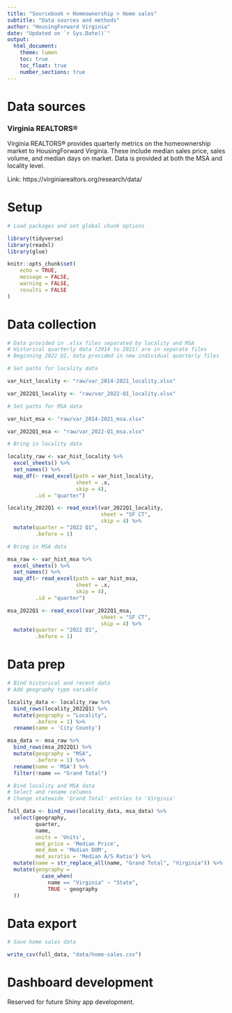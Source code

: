 ```yaml
---
title: "Sourcebook > Homeownership > Home sales"
subtitle: "Data sources and methods"
author: "HousingForward Virginia"
date: "Updated on `r Sys.Date()`"
output:
  html_document:
    theme: lumen
    toc: true
    toc_float: true
    number_sections: true
---
```


# Data sources

### Virginia REALTORS® {-}

Virginia REALTORS® provides quarterly metrics on the homeownership market to HousingForward Virginia. These include median sales price, sales volume, and median days on market. Data is provided at both the MSA and locality level.

Link: https://virginiarealtors.org/research/data/

# Setup

```r

# Load packages and set global chunk options

library(tidyverse)
library(readxl)
library(glue)

knitr::opts_chunk$set(
	echo = TRUE,
	message = FALSE,
	warning = FALSE,
	results = FALSE
)

```

# Data collection

```r

# Data provided in .xlsx files separated by locality and MSA
# Historical quarterly data (2014 to 2021) are in separate files
# Beginning 2022 Q1, data provided in new individual quarterly files

# Set paths for locality data

var_hist_locality <- "raw/var_2014-2021_locality.xlsx"

var_2022Q1_locality <- "raw/var_2022-Q1_locality.xlsx"

# Set paths for MSA data

var_hist_msa <- "raw/var_2014-2021_msa.xlsx"

var_2022Q1_msa <- "raw/var_2022-Q1_msa.xlsx"

# Bring in locality data

locality_raw <- var_hist_locality %>% 
  excel_sheets() %>% 
  set_names() %>% 
  map_df(~ read_excel(path = var_hist_locality, 
                      sheet = .x,
                      skip = 4),
         .id = "quarter")

locality_2022Q1 <- read_excel(var_2022Q1_locality,
                              sheet = "SF CT",
                              skip = 4) %>% 
  mutate(quarter = "2022 Q1",
         .before = 1)

# Bring in MSA data

msa_raw <- var_hist_msa %>% 
  excel_sheets() %>% 
  set_names() %>% 
  map_df(~ read_excel(path = var_hist_msa, 
                      sheet = .x,
                      skip = 4),
         .id = "quarter")

msa_2022Q1 <- read_excel(var_2022Q1_msa,
                              sheet = "SF CT",
                              skip = 4) %>% 
  mutate(quarter = "2022 Q1",
         .before = 1)

```

# Data prep

```r

# Bind historical and recent data
# Add geography type variable

locality_data <- locality_raw %>%
  bind_rows(locality_2022Q1) %>% 
  mutate(geography = "Locality",
         .before = 1) %>% 
  rename(name = 'City County')

msa_data <- msa_raw %>% 
  bind_rows(msa_2022Q1) %>% 
  mutate(geography = "MSA",
         .before = 1) %>% 
  rename(name = 'MSA') %>% 
  filter(!name == "Grand Total")

# Bind locality and MSA data
# Select and rename columns
# Change statewide 'Grand Total' entries to 'Virginia'

full_data <- bind_rows(locality_data, msa_data) %>% 
  select(geography,
         quarter,
         name,
         units = 'Units',
         med_price = 'Median Price',
         med_dom = 'Median DOM',
         med_asratio = 'Median A/S Ratio') %>% 
  mutate(name = str_replace_all(name, "Grand Total", "Virginia")) %>% 
  mutate(geography = 
           case_when(
             name == "Virginia" ~ "State",
             TRUE ~ geography
  ))

```

# Data export

```r

# Save home sales data

write_csv(full_data, "data/home-sales.csv")

```

# Dashboard development

Reserved for future Shiny app development.